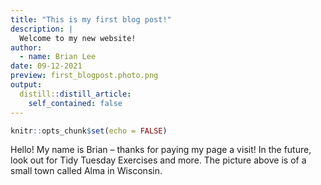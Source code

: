 ```yaml
---
title: "This is my first blog post!"
description: |
  Welcome to my new website!
author:
  - name: Brian Lee
date: 09-12-2021
preview: first_blogpost.photo.png
output:
  distill::distill_article:
    self_contained: false
---
```



```r
knitr::opts_chunk$set(echo = FALSE)
```

Hello! My name is Brian -- thanks for paying my page a visit! In the future, look out for Tidy Tuesday Exercises and more. The picture above is of a small town called Alma in Wisconsin. 


